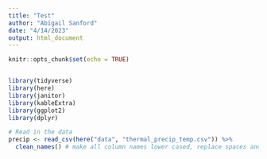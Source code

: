 ```yaml
---
title: "Test"
author: "Abigail Sanford"
date: "4/14/2023"
output: html_document
---
```


```r
knitr::opts_chunk$set(echo = TRUE)


library(tidyverse)
library(here)
library(janitor)
library(kableExtra)
library(ggplot2)
library(dplyr)
```


```r
# Read in the data 
precip <- read_csv(here("data", "thermal_precip_temp.csv")) %>% 
  clean_names() # make all column names lower cased, replace spaces and special characters with underscores

```
